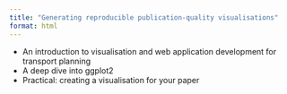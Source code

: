 ```yaml
---
title: "Generating reproducible publication-quality visualisations"
format: html
---
```


-   An introduction to visualisation and web application development for transport planning
-   A deep dive into ggplot2
-   Practical: creating a visualisation for your paper

```{=html}
<!-- - Interactive content for papers
  - Static vs dynamic web applications
  - Practical introduction to Shiny for R and Python
  - (Optional): Front-end development -->
```